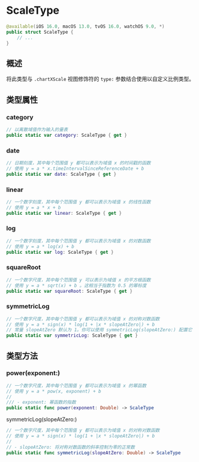 # ScaleType

<ToBePolishedAfterTranslation />

<OriginalSource
  title="ScaleType"
  url="https://developer.apple.com/documentation/charts/scaletype"
  summary="缩放绘图域或范围的方法"
/>

```swift
@available(iOS 16.0, macOS 13.0, tvOS 16.0, watchOS 9.0, *)
public struct ScaleType {
    // ...
}
```

## 概述

将此类型与 `.chartXScale` 视图修饰符的 `type:` 参数结合使用以自定义比例类型。

## 类型属性

### category

```swift
// 以离散域值作为输入的量表
public static var category: ScaleType { get }
```

### date

```swift
// 日期刻度，其中每个范围值 y 都可以表示为域值 x 的时间戳的函数
// 使用 y = a * x.timeIntervalSinceReferenceDate + b
public static var date: ScaleType { get }
```

### linear

```swift
// 一个数字刻度，其中每个范围值 y 都可以表示为域值 x 的线性函数
// 使用 y = a * x + b
public static var linear: ScaleType { get }
```

### log

```swift
// 一个数字刻度，其中每个范围值 y 都可以表示为域值 x 的对数函数
// 使用 y = a * log(x) + b
public static var log: ScaleType { get }
```

### squareRoot

```swift
// 一个数字尺度，其中每个范围值 y 可以表示为域值 x 的平方根函数
// 使用 y = a * sqrt(x) + b 。这相当于指数为 0.5 的幂标度
public static var squareRoot: ScaleType { get }
```

### symmetricLog

```swift
// 一个数字尺度，其中每个范围值 y 都可以表示为域值 x 的对称对数函数
// 使用 y = a * sign(x) * log(1 + |x * slopeAtZero|) + b
// 常量 slopeAtZero 默认为 1。你可以使用 symmetricLog(slopeAtZero:) 配置它
public static var symmetricLog: ScaleType { get }
```

## 类型方法

### power(exponent:)

```swift
// 一个数字尺度，其中每个范围值 y 都可以表示为域值 x 的幂函数
// 使用 y = a * pow(x, exponent) + b
//
/// - exponent: 幂函数的指数
public static func power(exponent: Double) -> ScaleType
```

symmetricLog(slopeAtZero:)

```swift
// 一个数字尺度，其中每个范围值 y 都可以表示为域值 x 的对称对数函数
// 使用 y = a * sign(x) * log(1 + |x * slopeAtZero|) + b
//
// - slopeAtZero: 将对称对数函数的斜率控制为零的正常数
public static func symmetricLog(slopeAtZero: Double) -> ScaleType
```

